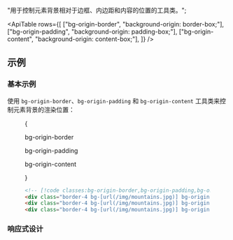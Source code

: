 
  "用于控制元素背景相对于边框、内边距和内容的位置的工具类。";

<ApiTable
  rows={[
    ["bg-origin-border", "background-origin: border-box;"],
    ["bg-origin-padding", "background-origin: padding-box;"],
    ["bg-origin-content", "background-origin: content-box;"],
  ]}
/>

## 示例

### 基本示例

使用 `bg-origin-border`、`bg-origin-padding` 和 `bg-origin-content` 工具类来控制元素背景的渲染位置：

<Figure>

<Example padding={false}>
  {
    <div className="flex scroll-p-8 overflow-scroll sm:block sm:overflow-visible">
      <div className="flex shrink-0 items-center justify-around gap-12 p-8 font-mono font-bold sm:gap-4">
        <div className="flex shrink-0 flex-col items-center">
          <p className="mb-3 text-center font-mono text-xs font-medium text-gray-500 dark:text-gray-400">
            bg-origin-border
          </p>
          <div className="h-24 w-24 rounded-lg border-4 border-dashed border-white/75 bg-gray-300 bg-[url(https://images.unsplash.com/photo-1554629947-334ff61d85dc?ixid=MnwxMjA3fDB8MHxwaG90by1wYWdlfHx8fGVufDB8fHx8&ixlib=rb-1.2.1&auto=format&fit=crop&w=1000&h=1000&q=90)] bg-cover bg-no-repeat bg-origin-border object-cover p-3 dark:border-white/40"></div>
        </div>
        <div className="flex shrink-0 flex-col items-center">
          <p className="mb-3 text-center font-mono text-xs font-medium text-gray-500 dark:text-gray-400">
            bg-origin-padding
          </p>
          <div className="h-24 w-24 rounded-lg border-4 border-dashed border-white/75 bg-gray-300 bg-[url(https://images.unsplash.com/photo-1554629947-334ff61d85dc?ixid=MnwxMjA3fDB8MHxwaG90by1wYWdlfHx8fGVufDB8fHx8&ixlib=rb-1.2.1&auto=format&fit=crop&w=1000&h=1000&q=90)] bg-cover bg-no-repeat bg-origin-padding object-cover p-3 dark:border-white/25 dark:bg-gray-700"></div>
        </div>
        <div className="flex shrink-0 flex-col items-center">
          <p className="mb-3 text-center font-mono text-xs font-medium text-gray-500 dark:text-gray-400">
            bg-origin-content
          </p>
          <div className="h-24 w-24 rounded-lg border-4 border-dashed border-white/75 bg-gray-300 bg-[url(https://images.unsplash.com/photo-1554629947-334ff61d85dc?ixid=MnwxMjA3fDB8MHxwaG90by1wYWdlfHx8fGVufDB8fHx8&ixlib=rb-1.2.1&auto=format&fit=crop&w=1000&h=1000&q=90)] bg-cover bg-no-repeat bg-origin-content object-cover p-3 dark:border-white/25 dark:bg-gray-700"></div>
        </div>
      </div>
    </div>
  }
</Example>

```html
<!-- [!code classes:bg-origin-border,bg-origin-padding,bg-origin-content] -->
<div class="border-4 bg-[url(/img/mountains.jpg)] bg-origin-border p-3 ..."></div>
<div class="border-4 bg-[url(/img/mountains.jpg)] bg-origin-padding p-3 ..."></div>
<div class="border-4 bg-[url(/img/mountains.jpg)] bg-origin-content p-3 ..."></div>
```

</Figure>

### 响应式设计

<ResponsiveDesign property="background-origin" defaultClass="bg-origin-border" featuredClass="bg-origin-padding" />